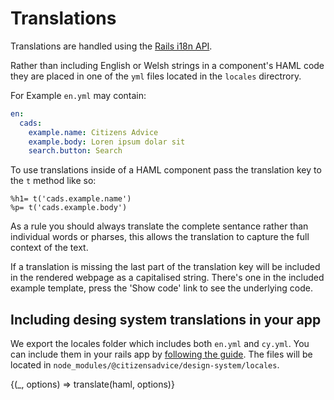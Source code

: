 
<Meta title="Translations/How To" />

# Translations

Translations are handled using the [Rails i18n API](https://guides.rubyonrails.org/i18n.html).

Rather than including English or Welsh strings in a component's HAML code they are placed in one of the `yml` files located in the `locales` directrory.

For Example `en.yml` may contain:

```yaml
en:
  cads:
    example.name: Citizens Advice
    example.body: Loren ipsum dolar sit
    search.button: Search
```

To use translations inside of a HAML component pass the translation key to the `t` method like so:

```haml
%h1= t('cads.example.name')
%p= t('cads.example.body')
```

As a rule you should always translate the complete sentance rather than individual words or pharses, this allows the translation to capture the full context of the text.

If a translation is missing the last part of the translation key will be included in the rendered webpage as a capitalised string. There's one in the included example template, press the 'Show code' link to see the underlying code.

## Including desing system translations in your app

We export the locales folder which includes both `en.yml` and `cy.yml`. You can include them in your rails app by [following the guide](https://guides.rubyonrails.org/i18n.html#configure-the-i18n-module). The files will be located in `node_modules/@citizensadvice/design-system/locales`.


<Preview>
  <Story
    name="Example translation"
    parameters={{ docs: { source: { code: haml.raw } } }}
  >
    {(_, options) => translate(haml, options)}
  </Story>
</Preview>
